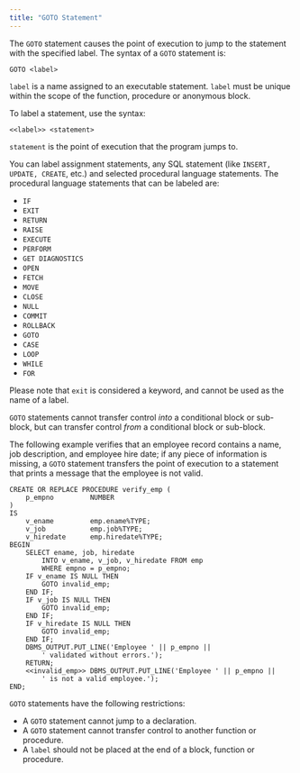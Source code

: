 ```yaml
---
title: "GOTO Statement"
---
```


<div id="goto_statement" class="registered_link"></div>


The `GOTO` statement causes the point of execution to jump to the statement with the specified label. The syntax of a `GOTO` statement is:

``` text
GOTO <label>
```

`label` is a name assigned to an executable statement. `label` must be unique within the scope of the function, procedure or anonymous block.

To label a statement, use the syntax:

``` text
<<label>> <statement>
```

`statement` is the point of execution that the program jumps to.

You can label assignment statements, any SQL statement (like `INSERT, UPDATE, CREATE`, etc.) and selected procedural language statements. The procedural language statements that can be labeled are:

  - `IF`
  - `EXIT`
  - `RETURN`
  - `RAISE`
  - `EXECUTE`
  - `PERFORM`
  - `GET DIAGNOSTICS`
  - `OPEN`
  - `FETCH`
  - `MOVE`
  - `CLOSE`
  - `NULL`
  - `COMMIT`
  - `ROLLBACK`
  - `GOTO`
  - `CASE`
  - `LOOP`
  - `WHILE`
  - `FOR`

Please note that `exit` is considered a keyword, and cannot be used as the name of a label.

`GOTO` statements cannot transfer control *into* a conditional block or sub-block, but can transfer control *from* a conditional block or sub-block.

The following example verifies that an employee record contains a name, job description, and employee hire date; if any piece of information is missing, a `GOTO` statement transfers the point of execution to a statement that prints a message that the employee is not valid.

``` text
CREATE OR REPLACE PROCEDURE verify_emp (
    p_empno         NUMBER
)
IS
    v_ename         emp.ename%TYPE;
    v_job           emp.job%TYPE;
    v_hiredate      emp.hiredate%TYPE;
BEGIN
    SELECT ename, job, hiredate
        INTO v_ename, v_job, v_hiredate FROM emp
        WHERE empno = p_empno;
    IF v_ename IS NULL THEN
        GOTO invalid_emp;
    END IF;
    IF v_job IS NULL THEN
        GOTO invalid_emp;
    END IF;
    IF v_hiredate IS NULL THEN
        GOTO invalid_emp;
    END IF;
    DBMS_OUTPUT.PUT_LINE('Employee ' || p_empno ||
        ' validated without errors.');
    RETURN;
    <<invalid_emp>> DBMS_OUTPUT.PUT_LINE('Employee ' || p_empno ||
        ' is not a valid employee.');
END;
```

`GOTO` statements have the following restrictions:

  - A `GOTO` statement cannot jump to a declaration.
  - A `GOTO` statement cannot transfer control to another function or procedure.
  - A `label` should not be placed at the end of a block, function or procedure.
